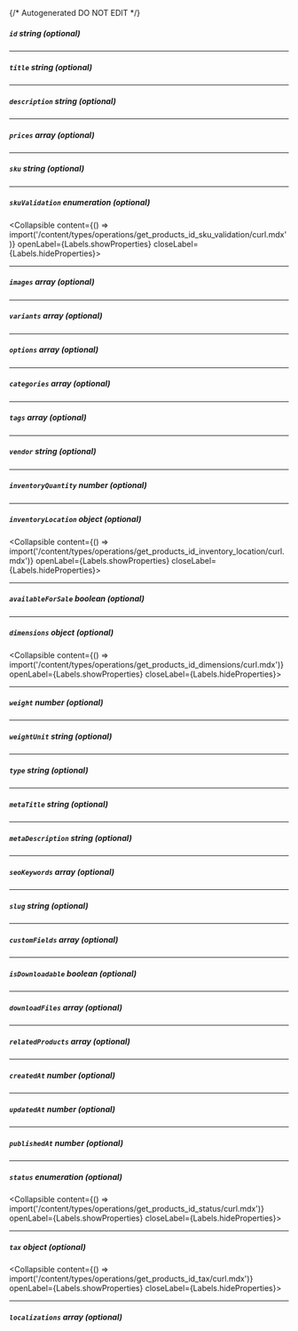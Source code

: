 {/* Autogenerated DO NOT EDIT  */}

##### `id` _string (optional)_

---
##### `title` _string (optional)_

---
##### `description` _string (optional)_

---
##### `prices` _array (optional)_

---
##### `sku` _string (optional)_

---
##### `skuValidation` _enumeration (optional)_
<Collapsible content={() => import('/content/types/operations/get_products_id_sku_validation/curl.mdx')} openLabel={Labels.showProperties} closeLabel={Labels.hideProperties}>
</Collapsible>

---
##### `images` _array (optional)_

---
##### `variants` _array (optional)_

---
##### `options` _array (optional)_

---
##### `categories` _array (optional)_

---
##### `tags` _array (optional)_

---
##### `vendor` _string (optional)_

---
##### `inventoryQuantity` _number (optional)_

---
##### `inventoryLocation` _object (optional)_
<Collapsible content={() => import('/content/types/operations/get_products_id_inventory_location/curl.mdx')} openLabel={Labels.showProperties} closeLabel={Labels.hideProperties}>
</Collapsible>

---
##### `availableForSale` _boolean (optional)_

---
##### `dimensions` _object (optional)_
<Collapsible content={() => import('/content/types/operations/get_products_id_dimensions/curl.mdx')} openLabel={Labels.showProperties} closeLabel={Labels.hideProperties}>
</Collapsible>

---
##### `weight` _number (optional)_

---
##### `weightUnit` _string (optional)_

---
##### `type` _string (optional)_

---
##### `metaTitle` _string (optional)_

---
##### `metaDescription` _string (optional)_

---
##### `seoKeywords` _array (optional)_

---
##### `slug` _string (optional)_

---
##### `customFields` _array (optional)_

---
##### `isDownloadable` _boolean (optional)_

---
##### `downloadFiles` _array (optional)_

---
##### `relatedProducts` _array (optional)_

---
##### `createdAt` _number (optional)_

---
##### `updatedAt` _number (optional)_

---
##### `publishedAt` _number (optional)_

---
##### `status` _enumeration (optional)_
<Collapsible content={() => import('/content/types/operations/get_products_id_status/curl.mdx')} openLabel={Labels.showProperties} closeLabel={Labels.hideProperties}>
</Collapsible>

---
##### `tax` _object (optional)_
<Collapsible content={() => import('/content/types/operations/get_products_id_tax/curl.mdx')} openLabel={Labels.showProperties} closeLabel={Labels.hideProperties}>
</Collapsible>

---
##### `localizations` _array (optional)_



